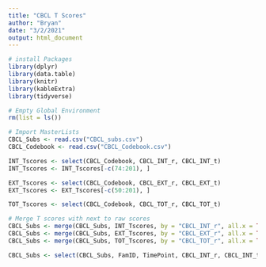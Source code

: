 ```yaml
---
title: "CBCL T Scores"
author: "Bryan"
date: "3/2/2021"
output: html_document
---
```



```r
# install Packages
library(dplyr)
library(data.table)
library(knitr)
library(kableExtra)
library(tidyverse)

```

```r
# Empty Global Environment
rm(list = ls())

# Import MasterLists
CBCL_Subs <- read.csv("CBCL_subs.csv")
CBCL_Codebook <- read.csv("CBCL_Codebook.csv")

```

```r
INT_Tscores <- select(CBCL_Codebook, CBCL_INT_r, CBCL_INT_t)
INT_Tscores <- INT_Tscores[-c(74:201), ] 

EXT_Tscores <- select(CBCL_Codebook, CBCL_EXT_r, CBCL_EXT_t)
EXT_Tscores <- EXT_Tscores[-c(50:201), ] 

TOT_Tscores <- select(CBCL_Codebook, CBCL_TOT_r, CBCL_TOT_t)

```

```r
# Merge T scores with next to raw scores
CBCL_Subs <- merge(CBCL_Subs, INT_Tscores, by = "CBCL_INT_r", all.x = TRUE)
CBCL_Subs <- merge(CBCL_Subs, EXT_Tscores, by = "CBCL_EXT_r", all.x = TRUE)
CBCL_Subs <- merge(CBCL_Subs, TOT_Tscores, by = "CBCL_TOT_r", all.x = TRUE)

```

```r
CBCL_Subs <- select(CBCL_Subs, FamID, TimePoint, CBCL_INT_r, CBCL_INT_t, CBCL_EXT_r, CBCL_EXT_t, CBCL_TOT_r, CBCL_TOT_t)


```
